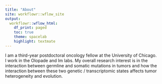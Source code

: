 ```yaml
---
title: "About"
site: workflowr::wflow_site
output:
  workflowr::wflow_html:
    df_print: paged
    toc: true
    theme: spacelab
    highlight: textmate
---
```


I am a third-year postdoctoral oncology fellow at the University of Chicago. I work in the Olopade and Im labs. My overall research interest is in the interaction between germline and somatic mutations in tumors and how the interaction between these two genetic / transcriptomic states affects tumor heterogeneity and evolution. 
